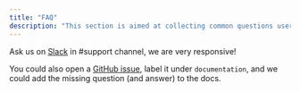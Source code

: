 ```yaml
---
title: "FAQ"
description: "This section is aimed at collecting common questions users have to provide documented answers."
---
```


<Snippet file="faq/question-change-elementary-schema.mdx" />
<Snippet file="faq/question-schema.mdx" />
<Snippet file="faq/question-which-tests.mdx" />
<Snippet file="faq/question-elementary-permissions.mdx" />
<Snippet file="faq/question-dbt-cloud.mdx" />
<Snippet file="faq/question-cost.mdx" />

<Accordion title="My question is not listed here">

Ask us on [Slack](https://join.slack.com/t/elementary-community/shared_invite/zt-uehfrq2f-zXeVTtXrjYRbdE_V6xq4Rg) in #support channel, we are very responsive!

You could also open a [GitHub issue](https://github.com/elementary-data/elementary/issues/new), label it under `documentation`, and we could add the missing question (and answer) to the docs.

</Accordion>
